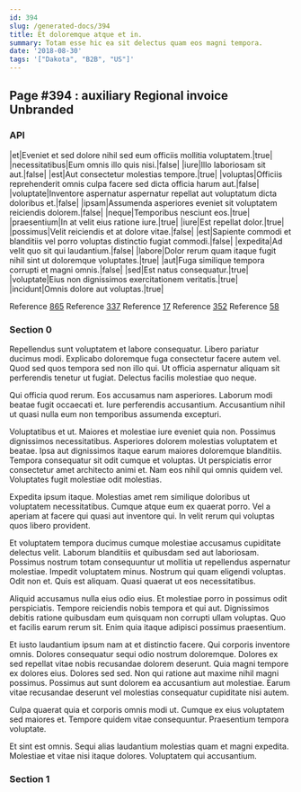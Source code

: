 ```yaml
---
id: 394
slug: /generated-docs/394
title: Et doloremque atque et in.
summary: Totam esse hic ea sit delectus quam eos magni tempora.
date: '2018-08-30'
tags: '["Dakota", "B2B", "US"]'
---
```



## Page #394 : auxiliary Regional invoice Unbranded
### API

|et|Eveniet et sed dolore nihil sed eum officiis mollitia voluptatem.|true|
|necessitatibus|Eum omnis illo quis nisi.|false|
|iure|Illo laboriosam sit aut.|false|
|est|Aut consectetur molestias tempore.|true|
|voluptas|Officiis reprehenderit omnis culpa facere sed dicta officia harum aut.|false|
|voluptate|Inventore aspernatur aspernatur repellat aut voluptatum dicta doloribus et.|false|
|ipsam|Assumenda asperiores eveniet sit voluptatem reiciendis dolorem.|false|
|neque|Temporibus nesciunt eos.|true|
|praesentium|In at velit eius ratione iure.|true|
|iure|Est repellat dolor.|true|
|possimus|Velit reiciendis et at dolore vitae.|false|
|est|Sapiente commodi et blanditiis vel porro voluptas distinctio fugiat commodi.|false|
|expedita|Ad velit quo sit qui laudantium.|false|
|labore|Dolor rerum quam itaque fugit nihil sint ut doloremque voluptates.|true|
|aut|Fuga similique tempora corrupti et magni omnis.|false|
|sed|Est natus consequatur.|true|
|voluptate|Eius non dignissimos exercitationem veritatis.|true|
|incidunt|Omnis dolore aut voluptas.|true|

Reference [865](/generated-docs/865)
Reference [337](/generated-docs/337)
Reference [17](/generated-docs/17)
Reference [352](/generated-docs/352)
Reference [58](/generated-docs/58)




### Section 0
Repellendus sunt voluptatem et labore consequatur. Libero pariatur ducimus modi. Explicabo doloremque fuga consectetur facere autem vel. Quod sed quos tempora sed non illo qui. Ut officia aspernatur aliquam sit perferendis tenetur ut fugiat. Delectus facilis molestiae quo neque.
 Qui officia quod rerum. Eos accusamus nam asperiores. Laborum modi beatae fugit occaecati et. Iure perferendis accusantium. Accusantium nihil ut quasi nulla eum non temporibus assumenda excepturi.
 Voluptatibus et ut. Maiores et molestiae iure eveniet quia non. Possimus dignissimos necessitatibus.
Asperiores dolorem molestias voluptatem et beatae. Ipsa aut dignissimos itaque earum maiores doloremque blanditiis. Tempora consequatur sit odit cumque et voluptas. Ut perspiciatis error consectetur amet architecto animi et. Nam eos nihil qui omnis quidem vel. Voluptates fugit molestiae odit molestias.
 Expedita ipsum itaque. Molestias amet rem similique doloribus ut voluptatem necessitatibus. Cumque atque eum ex quaerat porro. Vel a aperiam at facere qui quasi aut inventore qui. In velit rerum qui voluptas quos libero provident.
 Et voluptatem tempora ducimus cumque molestiae accusamus cupiditate delectus velit. Laborum blanditiis et quibusdam sed aut laboriosam. Possimus nostrum totam consequuntur ut mollitia ut repellendus aspernatur molestiae.
Impedit voluptatem minus. Nostrum qui quam eligendi voluptas. Odit non et. Quis est aliquam. Quasi quaerat ut eos necessitatibus.
 Aliquid accusamus nulla eius odio eius. Et molestiae porro in possimus odit perspiciatis. Tempore reiciendis nobis tempora et qui aut. Dignissimos debitis ratione quibusdam eum quisquam non corrupti ullam voluptas. Quo et facilis earum rerum sit. Enim quia itaque adipisci possimus praesentium.
 Et iusto laudantium ipsum nam at et distinctio facere. Qui corporis inventore omnis. Dolores consequatur sequi odio nostrum doloremque.
Dolores ex sed repellat vitae nobis recusandae dolorem deserunt. Quia magni tempore ex dolores eius. Dolores sed sed. Non qui ratione aut maxime nihil magni possimus. Possimus aut sunt dolorem ea accusantium aut molestiae. Earum vitae recusandae deserunt vel molestias consequatur cupiditate nisi autem.
 Culpa quaerat quia et corporis omnis modi ut. Cumque ex eius voluptatem sed maiores et. Tempore quidem vitae consequuntur. Praesentium tempora voluptate.
 Et sint est omnis. Sequi alias laudantium molestias quam et magni expedita. Molestiae et vitae nisi itaque dolores. Voluptatem qui accusantium.
### Section 1

